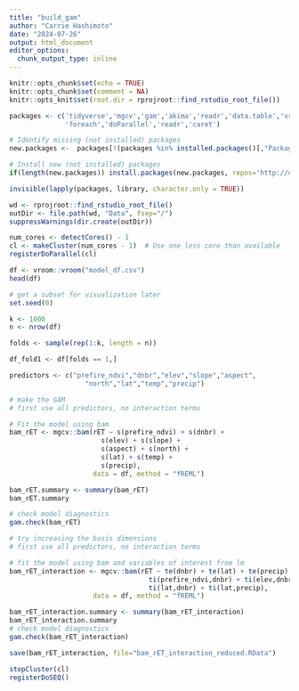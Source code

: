 ```yaml
---
title: "build_gam"
author: "Carrie Hashimoto"
date: "2024-07-26"
output: html_document
editor_options: 
  chunk_output_type: inline
---
```


```r
knitr::opts_chunk$set(echo = TRUE)
knitr::opts_chunk$set(comment = NA)
knitr::opts_knit$set(root.dir = rprojroot::find_rstudio_root_file())
```

```r
packages <- c('tidyverse','mgcv','gam','akima','readr','data.table','vroom',
              'foreach','doParallel','readr','caret')

# Identify missing (not installed) packages
new.packages <-  packages[!(packages %in% installed.packages()[,"Package"])]

# Install new (not installed) packages
if(length(new.packages)) install.packages(new.packages, repos='http://cran.rstudio.com/') else print('All required packages are installed.')

invisible(lapply(packages, library, character.only = TRUE))
```

```r
wd <- rprojroot::find_rstudio_root_file()
outDir <- file.path(wd, "Data", fsep="/")
suppressWarnings(dir.create(outDir)) 

num_cores <- detectCores() - 1
cl <- makeCluster(num_cores - 1)  # Use one less core than available
registerDoParallel(cl)
```

```r
df <- vroom::vroom("model_df.csv")
head(df)

# get a subset for visualization later
set.seed(0)

k <- 1000
n <- nrow(df)

folds <- sample(rep(1:k, length = n))

df_fold1 <- df[folds == 1,]
```

```r
predictors <- c("prefire_ndvi","dnbr","elev","slope","aspect",
                   "north","lat","temp","precip")
```

```r
# make the GAM
# first use all predictors, no interaction terms

# Fit the model using bam
bam_rET <- mgcv::bam(rET ~ s(prefire_ndvi) + s(dnbr) +
                       s(elev) + s(slope) + 
                       s(aspect) + s(north) +
                       s(lat) + s(temp) +
                       s(precip),
                     data = df, method = "fREML")

bam_rET.summary <- summary(bam_rET)
bam_rET.summary

# check model diagnostics
gam.check(bam_rET) 
```


```r
# try increasing the basis dimensions
# first use all predictors, no interaction terms

# fit the model using bam and variables of interest from lm
bam_rET_interaction <- mgcv::bam(rET ~ te(dnbr) + te(lat) + te(precip) + 
                                   ti(prefire_ndvi,dnbr) + ti(elev,dnbr) + 
                                   ti(lat,dnbr) + ti(lat,precip),
                     data = df, method = "fREML")

bam_rET_interaction.summary <- summary(bam_rET_interaction)
bam_rET_interaction.summary
# check model diagnostics
gam.check(bam_rET_interaction) 

save(bam_rET_interaction, file="bam_rET_interaction_reduced.RData")
```




```r
stopCluster(cl)
registerDoSEQ()
```

